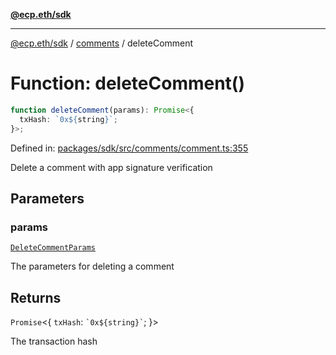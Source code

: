[**@ecp.eth/sdk**](../../index.mdx)

***

[@ecp.eth/sdk](/sdk-reference/index.mdx) / [comments](/sdk-reference/comments/index.mdx) / deleteComment

# Function: deleteComment()

```ts
function deleteComment(params): Promise<{
  txHash: `0x${string}`;
}>;
```

Defined in: [packages/sdk/src/comments/comment.ts:355](https://github.com/ecp-eth/comments-monorepo/blob/main/packages/sdk/src/comments/comment.ts#L355)

Delete a comment with app signature verification

## Parameters

### params

[`DeleteCommentParams`](/sdk-reference/comments/type-aliases/DeleteCommentParams.mdx)

The parameters for deleting a comment

## Returns

`Promise`\<\{
  `txHash`: `` `0x${string}` ``;
\}\>

The transaction hash
